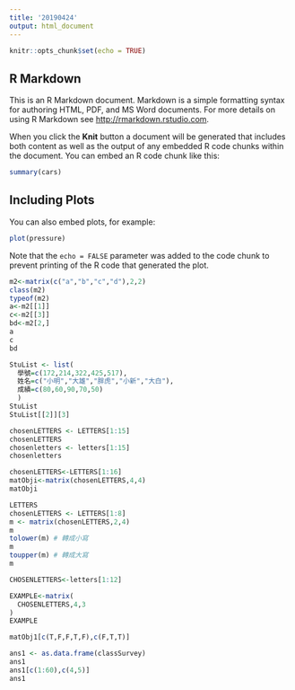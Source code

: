 ```yaml
---
title: '20190424'
output: html_document
---
```


```r
knitr::opts_chunk$set(echo = TRUE)
```

## R Markdown

This is an R Markdown document. Markdown is a simple formatting syntax for authoring HTML, PDF, and MS Word documents. For more details on using R Markdown see <http://rmarkdown.rstudio.com>.

When you click the **Knit** button a document will be generated that includes both content as well as the output of any embedded R code chunks within the document. You can embed an R code chunk like this:

```r
summary(cars)
```

## Including Plots

You can also embed plots, for example:

```r
plot(pressure)
```

Note that the `echo = FALSE` parameter was added to the code chunk to prevent printing of the R code that generated the plot.

```r
m2<-matrix(c("a","b","c","d"),2,2)
class(m2)
typeof(m2)
a<-m2[[1]]
c<-m2[[3]]
bd<-m2[2,]
a
c
bd
```

```r
StuList <- list(
  學號=c(172,214,322,425,517),
  姓名=c("小明","大雄","胖虎","小新","大白"),
  成績=c(80,60,90,70,50)
  )
StuList 
StuList[[2]][3]
```

```r
chosenLETTERS <- LETTERS[1:15]
chosenLETTERS
chosenletters <- letters[1:15]
chosenletters
```

```r
chosenLETTERS<-LETTERS[1:16]
matObji<-matrix(chosenLETTERS,4,4)
matObji
```

```r
LETTERS
chosenLETTERS <- LETTERS[1:8]
m <- matrix(chosenLETTERS,2,4)
m
tolower(m) # 轉成小寫
m
toupper(m) # 轉成大寫
m
```

```r
CHOSENLETTERS<-letters[1:12]

EXAMPLE<-matrix(
  CHOSENLETTERS,4,3
)
EXAMPLE
```

```r
matObj1[c(T,F,F,T,F),c(F,T,T)]
```


```r
ans1 <- as.data.frame(classSurvey)
ans1
ans1[c(1:60),c(4,5)]
ans1
```

